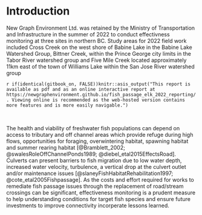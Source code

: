 

# Introduction 
New Graph Environment Ltd. was retained by the Ministry of Transportation and Infrastructure in the summer of 2022 to conduct effectivness monitoring at three sites in northern BC. Study areas for 2022 field work included Cross Creek on the west shore of Babine Lake in the Babine Lake Watershed Group, Bittner Creek, within the Prince George city limits in the Tabor River watershed group and Five Mile Creek located approximately 11km east of the town of Williams Lake within the San Jose River watershed group


`r if(identical(gitbook_on, FALSE))knitr::asis_output("This report is available as pdf and as an online interactive report at https://newgraphenvironment.github.io/fish_passage_elk_2022_reporting/. Viewing online is recommended as the web-hosted version contains more features and is more easily navigable.")` 


<br>


The health and viability of freshwater fish populations can depend on access to tributary and off channel areas which provide refuge during high flows, opportunities for foraging, overwintering habitat, spawning habitat and summer rearing habitat [@Bramblett_2002; @swalesRoleOffChannelPonds1989; @diebel_etal2015EffectsRoad].  Culverts can present barriers to fish migration due to low water depth, increased water velocity, turbulence, a vertical drop at the culvert outlet and/or maintenance issues [@slaneyFishHabitatRehabilitation1997; @cote_etal2005Fishpassage].  As the costs and effort required for works to remediate fish passage issues through the replacement of road/stream crossings can be significant, effectiveness monitoring is a prudent measure to help understanding conditions for target fish species and ensure future investments to improve connectivity incorperate lessons learned.  



